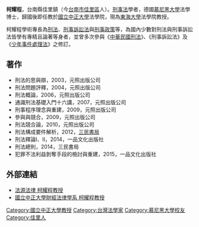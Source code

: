 {{Infobox_Person
| name = 柯耀程
| image = 
| box_width = 
| caption = 
| occupation = 法律系教授、刑法學者
| period = 
| birth_name = 
| other_names = 柯P
| Sex = 男
| 出生日期 = 
| birth_place = {{ROC-TW}}[[台南縣|台南縣]][[佳里鎮|佳里鎮]]
| death_date = 
| death_place = 
| nationality = {{ROC}}
| residence = {{ROC-TW}}
| party = 
| religion = 
| spouse = 
| relatives = 
| education = 德國[[慕尼黑大學|慕尼黑大學]]法學博士
| past = [[國立中正大學|國立中正大學]]財經法律學系教授<br>[[東海大學|東海大學]]法律系教授（現任）
| work = 
| award = 
}}
'''柯耀程'''，台南縣佳里鎮（今[[台南市|台南市]][[佳里區|佳里區]]人）。[[刑事法|刑事法]]學者，德國[[慕尼黑大學|慕尼黑大學]]法學博士，歸國後即任教於[[國立中正大學|國立中正大學]]法學院，現為[[東海大學_(台灣)|東海大學]]法學院教授。

柯耀程學術專長為[[刑法|刑法]]、[[刑事訴訟法|刑事訴訟法]]與[[刑事政策|刑事政策]]等，為國內少數對刑法與刑事訴訟法皆學有專精且論著等身者，並曾多次參與《[[中華民國刑法|中華民國刑法]]》、《刑事訴訟法》及《[[少年事件處理法|少年事件處理法]]》之修訂。

==著作==
*刑法的思與辯，2003，元照出版公司
*刑法問題評釋，2004，元照出版公司
*刑法概論，2006，元照出版公司
*通識刑法基礎入門十六講，2007，元照出版公司
*刑事程序理念與重建，2009，元照出版公司
*參與與競合，2009，元照出版公司
*刑法競合論，2010，元照出版公司
*刑法構成要件解析，2012，[[三民書局|三民書局]]
*刑法釋論Ⅰ、Ⅱ，2014，一品文化出版社
*刑法總則，2014，三民書局
*犯罪不法利益剝奪手段的檢討與重建，2015，一品文化出版社

== 外部連結 ==
*[http://www.lawbank.com.tw/treatise/author.aspx?AID=1867 法源法律 柯耀程教授] {{Wayback|url=http://www.lawbank.com.tw/treatise/author.aspx?AID=1867 |date=20200202060031 }}
*[https://web.archive.org/web/20160621184020/http://www.ccunix.ccu.edu.tw/~deptflaw/new/member_faculty.html 國立中正大學財經法律學系 柯耀程教授]

{{DEFAULTSORT:Ko柯耀程}}
[[Category:國立中正大學教授|Category:國立中正大學教授]]
[[Category:台灣法學家|Category:台灣法學家]]
[[Category:慕尼黑大學校友|Category:慕尼黑大學校友]]
[[Category:佳里人|Category:佳里人]]